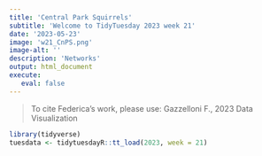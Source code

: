 ```yaml
---
title: 'Central Park Squirrels'
subtitle: 'Welcome to TidyTuesday 2023 week 21'
date: '2023-05-23'
image: 'w21_CnPS.png'
image-alt: ''
description: 'Networks'
output: html_document
execute: 
   eval: false
---
```

> To cite Federica's work, please use: Gazzelloni F., 2023 Data Visualization 


```r
library(tidyverse)
tuesdata <- tidytuesdayR::tt_load(2023, week = 21)
```
